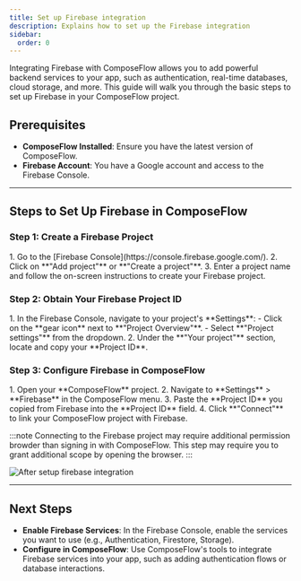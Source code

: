 ```yaml
---
title: Set up Firebase integration
description: Explains how to set up the Firebase integration 
sidebar:
  order: 0
---
```



Integrating Firebase with ComposeFlow allows you to add powerful backend services to your app, such as authentication, real-time databases, cloud storage, and more. This guide will walk you through the basic steps to set up Firebase in your ComposeFlow project.

## Prerequisites

- **ComposeFlow Installed**: Ensure you have the latest version of ComposeFlow.
- **Firebase Account**: You have a Google account and access to the Firebase Console.

---

## Steps to Set Up Firebase in ComposeFlow

### Step 1: Create a Firebase Project

<Steps>
1. Go to the [Firebase Console](https://console.firebase.google.com/).
2. Click on **"Add project"** or **"Create a project"**.
3. Enter a project name and follow the on-screen instructions to create your Firebase project.
</Steps>

### Step 2: Obtain Your Firebase Project ID

<Steps>
1. In the Firebase Console, navigate to your project's **Settings**:
    - Click on the **gear icon** next to **"Project Overview"**.
    - Select **"Project settings"** from the dropdown.
2. Under the **"Your project"** section, locate and copy your **Project ID**.
</Steps>

### Step 3: Configure Firebase in ComposeFlow

<Steps>
1. Open your **ComposeFlow** project.
2. Navigate to **Settings** > **Firebase** in the ComposeFlow menu.
3. Paste the **Project ID** you copied from Firebase into the **Project ID** field.
4. Click **"Connect"** to link your ComposeFlow project with Firebase.
</Steps>

:::note
Connecting to the Firebase project may require additional permission browder than signing in with
ComposeFlow. This step may require you to grant additional scope by opening the browser.
:::

![After setup firebase integration](/image/firebase_after_setup.png)

---

## Next Steps

- **Enable Firebase Services**: In the Firebase Console, enable the services you want to use (e.g., Authentication, Firestore, Storage).
- **Configure in ComposeFlow**: Use ComposeFlow's tools to integrate Firebase services into your app, such as adding authentication flows or database interactions.

